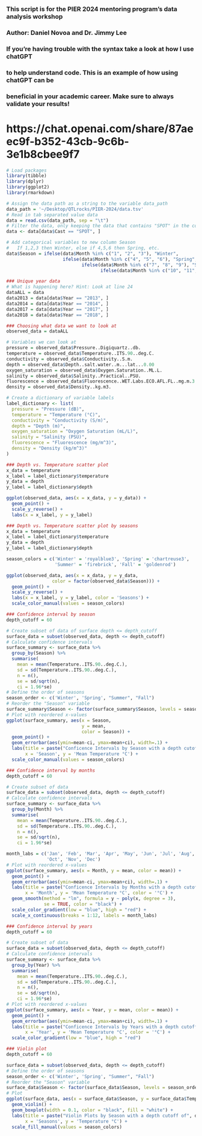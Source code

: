 ### This script is for the PIER 2024 mentoring program's data analysis workshop
### Author: Daniel Novoa and Dr. Jimmy Lee

### If you're having trouble with the syntax take a look at how I use chatGPT
###   to help understand code. This is an example of how using chatGPT can be
###   beneficial in your academic career. Make sure to always validate your results!
# https://chat.openai.com/share/87aeec9f-b352-43cb-9c6b-3e1b8cbee9f7


```r
# Load packages
library(tibble)
library(dplyr)
library(ggplot2)
library(rmarkdown)
```


```r
# Assign the data path as a string to the variable data_path
data_path = '~/Desktop/QTLrocks/PIER-2024/data.tsv'
# Read in tab separated value data
data = read.csv(data_path, sep = "\t")
# Filter the data, only keeping the data that contains "SPOT" in the column Cast
data <- data[data$Cast == "SPOT", ]

# Add categorical variables to new column Season
#   If 1,2,3 then Winter, else if 4,5,6 then Spring, etc.
data$Season = ifelse(data$Month %in% c("1", "2", "3"), "Winter", 
                     ifelse(data$Month %in% c("4", "5", "6"), "Spring",
                            ifelse(data$Month %in% c("7", "8", "9"), "Summer",
                                   ifelse(data$Month %in% c("10", "11", "12"), "Fall", "NA"))))

### Unique year data
# What is happening here? Hint: Look at line 24
dataALL = data
data2013 = data[data$Year == "2013", ]
data2014 = data[data$Year == "2014", ]
data2017 = data[data$Year == "2017", ]
data2018 = data[data$Year == "2018", ]
```


```r
### Choosing what data we want to look at
observed_data = dataALL

# Variables we can look at
pressure = observed_data$Pressure..Digiquartz..db.
temperature = observed_data$Temperature..ITS.90..deg.C.
conductivity = observed_data$Conductivity..S.m.
depth = observed_data$Depth..salt.water..m...lat...0.00
oxygen_saturation = observed_data$Oxygen.Saturation..ML.L.
salinity = observed_data$Salinity..Practical..PSU.
fluorescence = observed_data$Fluorescence..WET.Labs.ECO.AFL.FL..mg.m.3.
density = observed_data$Density..kg.m3.

# Create a dictionary of variable labels
label_dictionary <- list(
  pressure = "Pressure (dB)",
  temperature = "Temperature (°C)",
  conductivity = "Conductivity (S/m)",
  depth = "Depth (m)",
  oxygen_saturation = "Oxygen Saturation (mL/L)",
  salinity = "Salinity (PSU)",
  fluorescence = "Fluorescence (mg/m^3)",
  density = "Density (kg/m^3)"
)
```


```r
### Depth vs. Temperature scatter plot
x_data = temperature
x_label = label_dictionary$temperature
y_data = depth
y_label = label_dictionary$depth

ggplot(observed_data, aes(x = x_data, y = y_data)) +
  geom_point() +
  scale_y_reverse() +
  labs(x = x_label, y = y_label)
```


```r
### Depth vs. Temperature scatter plot by seasons
x_data = temperature
x_label = label_dictionary$temperature
y_data = depth
y_label = label_dictionary$depth

season_colors = c('Winter' = 'royalblue3', 'Spring' = 'chartreuse3',
                  'Summer' = 'firebrick', 'Fall' = 'goldenrod')

ggplot(observed_data, aes(x = x_data, y = y_data,
                 color = factor(observed_data$Season))) +
  geom_point() +
  scale_y_reverse() +
  labs(x = x_label, y = y_label, color = 'Seasons') +
  scale_color_manual(values = season_colors)

```


```r
### Confidence interval by season
depth_cutoff = 60

# Create subset of data of surface depth <= depth_cutoff
surface_data = subset(observed_data, depth <= depth_cutoff)
# Calculate confidence intervals
surface_summary <- surface_data %>%
  group_by(Season) %>%
  summarise(
    mean = mean(Temperature..ITS.90..deg.C.),
    sd = sd(Temperature..ITS.90..deg.C.),
    n = n(),
    se = sd/sqrt(n),
    ci = 1.96*se)
# Define the order of seasons
season_order <- c('Winter', 'Spring', "Summer", "Fall")
# Reorder the "Season" variable
surface_summary$Season <- factor(surface_summary$Season, levels = season_order)
# Plot with reordered x-values
ggplot(surface_summary, aes(x = Season,
                            y = mean,
                            color = Season)) +
  geom_point() +
  geom_errorbar(aes(ymin=mean-ci, ymax=mean+ci), width=.1) +
  labs(title = paste("Conficence Intervals by Season with a depth cutoff of", depth_cutoff, "m"),
       x = 'Season', y = 'Mean Temperature °C') +
  scale_color_manual(values = season_colors)
```


```r
### Confidence interval by months
depth_cutoff = 60

# Create subset of data
surface_data = subset(observed_data, depth <= depth_cutoff)
# Calculate confidence intervals
surface_summary <- surface_data %>%
  group_by(Month) %>%
  summarise(
    mean = mean(Temperature..ITS.90..deg.C.),
    sd = sd(Temperature..ITS.90..deg.C.),
    n = n(),
    se = sd/sqrt(n),
    ci = 1.96*se)

month_labs = c('Jan', 'Feb', 'Mar', 'Apr', 'May', 'Jun', 'Jul', 'Aug', 'Sep',
               'Oct', 'Nov', 'Dec')
# Plot with reordered x-values
ggplot(surface_summary, aes(x = Month, y = mean, color = mean)) +
  geom_point() +
  geom_errorbar(aes(ymin=mean-ci, ymax=mean+ci), width=.1) +
  labs(title = paste("Conficence Intervals by Months with a depth cutoff of", depth_cutoff, "m"),
       x = 'Month', y = 'Mean Temperature °C', color = '°C') +
  geom_smooth(method = "lm", formula = y ~ poly(x, degree = 3), 
              se = TRUE, color = "black") +
  scale_color_gradient(low = "blue", high = "red") +
  scale_x_continuous(breaks = 1:12, labels = month_labs)
```


```r
### Confidence interval by years
depth_cutoff = 60

# Create subset of data
surface_data = subset(observed_data, depth <= depth_cutoff)
# Calculate confidence intervals
surface_summary <- surface_data %>%
  group_by(Year) %>%
  summarise(
    mean = mean(Temperature..ITS.90..deg.C.),
    sd = sd(Temperature..ITS.90..deg.C.),
    n = n(),
    se = sd/sqrt(n),
    ci = 1.96*se)
# Plot with reordered x-values
ggplot(surface_summary, aes(x = Year, y = mean, color = mean)) +
  geom_point() +
  geom_errorbar(aes(ymin=mean-ci, ymax=mean+ci), width=.1) +
  labs(title = paste("Conficence Intervals by Years with a depth cutoff of", depth_cutoff, "m"),
       x = 'Year', y = 'Mean Temperature °C', color = '°C') +
  scale_color_gradient(low = "blue", high = "red")
```


```r
### Violin plot
depth_cutoff = 60

surface_data = subset(observed_data, depth <= depth_cutoff)
# Define the order of seasons
season_order <- c('Winter', 'Spring', "Summer", "Fall")
# Reorder the "Season" variable
surface_data$Season <- factor(surface_data$Season, levels = season_order)
# Plot
ggplot(surface_data, aes(x = surface_data$Season, y = surface_data$Temperature..ITS.90..deg.C., fill = Season)) +
  geom_violin() +
  geom_boxplot(width = 0.1, color = "black", fill = "white") +
  labs(title = paste("Violin Plots by Season with a depth cutoff of", depth_cutoff, "m"),
       x = 'Seasons', y = 'Temperature °C') +
  scale_fill_manual(values = season_colors)
```

